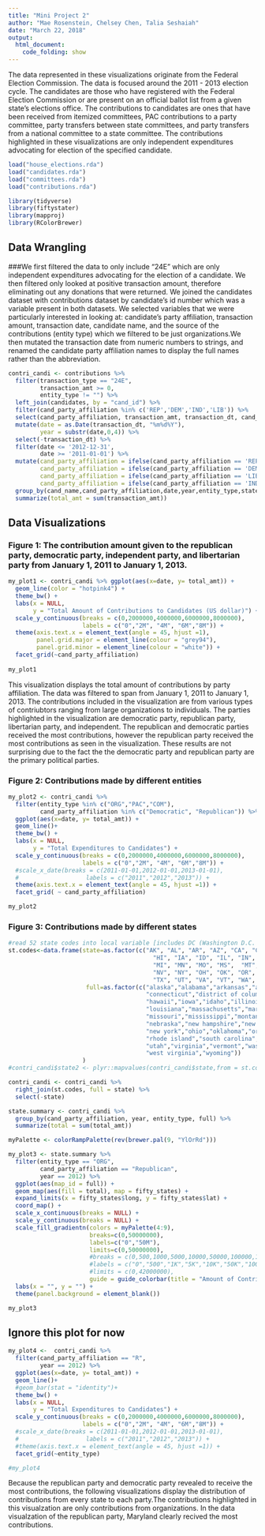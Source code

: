 ```yaml
---
title: "Mini Project 2"
author: "Mae Rosenstein, Chelsey Chen, Talia Seshaiah"
date: "March 22, 2018"
output:
  html_document:
    code_folding: show
---
```


The data represented in these visualizations originate from the Federal Election Commission. The data is focused around the 2011 - 2013 election cycle. The candidates are those who have registered with the Federal Election Commission or are present on an official ballot list from a given state's elections office. The contributions to candidates are ones that have been received from itemized committees, PAC contributions to a party committee, party transfers between state committees, and party transfers from a national committee to a state committee. The contributions highlighted in these visualizations are only independent expenditures advocating for election of the specified candidate.
```r
load("house_elections.rda")
load("candidates.rda")
load("committees.rda")
load("contributions.rda")
```

```r
library(tidyverse)
library(fiftystater)
library(mapproj)
library(RColorBrewer)
```
## Data Wrangling 
###We first filtered the data to only include "24E" which are only independent expenditures advocating for the election of a candidate. We then filtered only looked at positive transaction amount, therefore eliminating out any donations that were returned. We joined the candidates dataset with contributions dataset by candidate's id number which was a variable present in both datasets. We selected variables that we were particularly interested in looking at: candidate's party affiliation, transaction amount, transaction date, candidate name, and the source of the contributions (entity type) which we filtered to be just organizations.We then mutated the transaction date from numeric numbers to strings, and renamed the candidate party affiliation names to display the full names rather than the abbreviation. 

```r
contri_candi <- contributions %>% 
  filter(transaction_type == "24E",
         transaction_amt >= 0,
         entity_type != "") %>%
  left_join(candidates, by = "cand_id") %>%
  filter(cand_party_affiliation %in% c('REP','DEM','IND','LIB')) %>%
  select(cand_party_affiliation, transaction_amt, transaction_dt, cand_name, entity_type,state) %>%
  mutate(date = as.Date(transaction_dt, "%m%d%Y"),
         year = substr(date,0,4)) %>%
  select(-transaction_dt) %>%
  filter(date <= '2012-12-31',
         date >= '2011-01-01') %>%
  mutate(cand_party_affiliation = ifelse(cand_party_affiliation == 'REP', 'Republican', cand_party_affiliation),
         cand_party_affiliation = ifelse(cand_party_affiliation == 'DEM', 'Democratic', cand_party_affiliation),
         cand_party_affiliation = ifelse(cand_party_affiliation == 'LIB', 'Libertarian', cand_party_affiliation),
         cand_party_affiliation = ifelse(cand_party_affiliation == 'IND', 'Independent', cand_party_affiliation)) %>%
  group_by(cand_name,cand_party_affiliation,date,year,entity_type,state) %>%
  summarize(total_amt = sum(transaction_amt))
```

## Data Visualizations
### Figure 1: The contribution amount given to the republican party, democratic party, independent party, and libertarian party from January 1, 2011 to January 1, 2013.
```r
my_plot1 <- contri_candi %>% ggplot(aes(x=date, y= total_amt)) +
  geom_line(color = "hotpink4") +
  theme_bw() +
  labs(x = NULL,
       y = "Total Amount of Contributions to Candidates (US dollar)") +
  scale_y_continuous(breaks = c(0,2000000,4000000,6000000,8000000),
                     labels = c("0","2M", "4M", "6M","8M")) +
  theme(axis.text.x = element_text(angle = 45, hjust =1),
        panel.grid.major = element_line(colour = "grey94"),
        panel.grid.minor = element_line(colour = "white")) +
  facet_grid(~cand_party_affiliation)
  
my_plot1
```
This visualization displays the total amount of contributions by party affiliation. The data was filtered to span from January 1, 2011 to January 1, 2013. The contributions included in the visualization are from various types of contriubtors ranging from large organizations to individuals. The parties highlighted in the visualization are democratic party, republican party, libertarian party, and independent. The republican and democratic parties received the most contributions, however the republican party received the most contributions as seen in the visualization. These results are not surprising due to the fact the the democratic party and republican party are the primary political parties. 

### Figure 2: Contributions made by different entities
```r
my_plot2 <- contri_candi %>% 
  filter(entity_type %in% c("ORG","PAC","COM"),
         cand_party_affiliation %in% c("Democratic", "Republican")) %>%
  ggplot(aes(x=date, y= total_amt)) +
  geom_line()+
  theme_bw() +
  labs(x = NULL,
       y = "Total Expenditures to Candidates") +
  scale_y_continuous(breaks = c(0,2000000,4000000,6000000,8000000),
                     labels = c("0","2M", "4M", "6M","8M")) +
  #scale_x_date(breaks = c(2011-01-01,2012-01-01,2013-01-01),
  #                   labels = c("2011","2012","2013")) +
  theme(axis.text.x = element_text(angle = 45, hjust =1)) +
  facet_grid( ~ cand_party_affiliation)

my_plot2
```

### Figure 3: Contributions made by different states
```r

#read 52 state codes into local variable [includes DC (Washington D.C. and PR (Puerto Rico)]
st.codes<-data.frame(state=as.factor(c("AK", "AL", "AR", "AZ", "CA", "CO", "CT", "DC", "DE", "FL", "GA",
                                         "HI", "IA", "ID", "IL", "IN", "KS", "KY", "LA", "MA", "MD", "ME",
                                         "MI", "MN", "MO", "MS",  "MT", "NC", "ND", "NE", "NH", "NJ", "NM",
                                         "NV", "NY", "OH", "OK", "OR", "PA", "PR", "RI", "SC", "SD", "TN",
                                         "TX", "UT", "VA", "VT", "WA", "WI", "WV", "WY")),
                      full=as.factor(c("alaska","alabama","arkansas","arizona","california","colorado",
                                       "connecticut","district of columbia","delaware","florida","georgia",
                                       "hawaii","iowa","idaho","illinois","indiana","kansas","kentucky",
                                       "louisiana","massachusetts","maryland","maine","michigan","minnesota",
                                       "missouri","mississippi","montana","north carolina","north dakota",
                                       "nebraska","new hampshire","new jersey","new mexico","nevada",
                                       "new york","ohio","oklahoma","oregon","pennsylvania","puerto rico",
                                       "rhode island","south carolina","south dakota","tennessee","texas",
                                       "utah","virginia","vermont","washington","wisconsin",
                                       "west virginia","wyoming"))
                     )
#contri_candi$state2 <- plyr::mapvalues(contri_candi$state,from = st.codes$state, to = st.codes$full)

contri_candi <- contri_candi %>%
  right_join(st.codes, full = state) %>%
  select(-state)

state.summary <- contri_candi %>%
  group_by(cand_party_affiliation, year, entity_type, full) %>%
  summarize(total = sum(total_amt))

myPalette <- colorRampPalette(rev(brewer.pal(9, "YlOrRd")))

my_plot3 <- state.summary %>% 
  filter(entity_type == "ORG",
         cand_party_affiliation == "Republican",
         year == 2012) %>%
  ggplot(aes(map_id = full)) +
  geom_map(aes(fill = total), map = fifty_states) +
  expand_limits(x = fifty_states$long, y = fifty_states$lat) +
  coord_map() +
  scale_x_continuous(breaks = NULL) + 
  scale_y_continuous(breaks = NULL) +
  scale_fill_gradientn(colors = myPalette(4:9),
                       breaks=c(0,50000000),
                       labels=c("0","50M"),
                       limits=c(0,50000000),
                       #breaks = c(0,500,1000,5000,10000,50000,100000,10000000,50000000),
                       #labels = c("0","500","1K","5K","10K","50K","100K","10M","50M"),
                       #limits = c(0,42000000),
                       guide = guide_colorbar(title = "Amount of Contributions")) +
  labs(x = "", y = "") +
  theme(panel.background = element_blank())

my_plot3
```
## Ignore this plot for now
```r
my_plot4 <-  contri_candi %>% 
  filter(cand_party_affiliation == "R",
         year == 2012) %>%
  ggplot(aes(x=date, y= total_amt)) +
  geom_line()+
  #geom_bar(stat = "identity")+
  theme_bw() +
  labs(x = NULL,
       y = "Total Expenditures to Candidates") +
  scale_y_continuous(breaks = c(0,2000000,4000000,6000000,8000000),
                     labels = c("0","2M", "4M", "6M","8M")) +
  #scale_x_date(breaks = c(2011-01-01,2012-01-01,2013-01-01),
  #                   labels = c("2011","2012","2013")) +
  #theme(axis.text.x = element_text(angle = 45, hjust =1)) +
  facet_grid(~entity_type)

#my_plot4
```
Because the republican party and democratic party revealed to receive the most contributions, the following visualizations display the distribution of contributions from every state to each party.The contributions highlighted in this visualzation are only contributions from organizations. In the data visualzation of the republican party, Maryland clearly recived the most contributions. 
